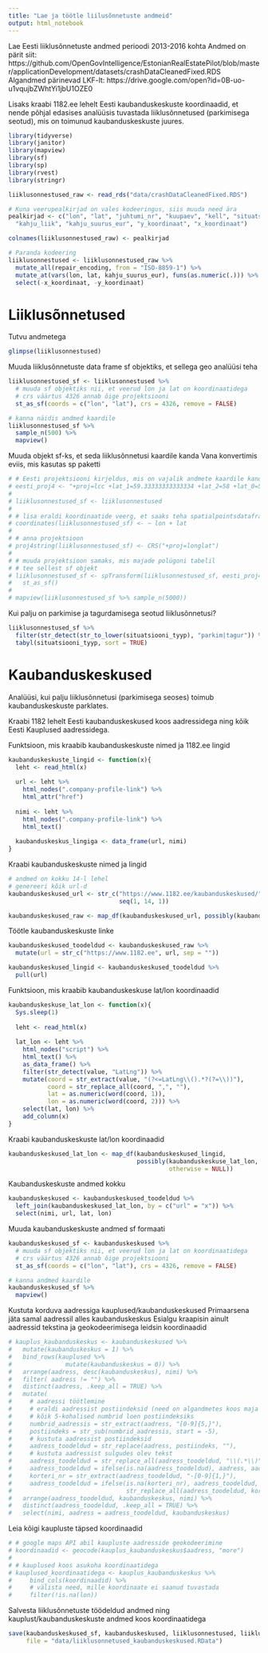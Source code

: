 ```yaml
---
title: "Lae ja töötle liilusõnnetuste andmeid"
output: html_notebook
---
```


Lae Eesti liiklusõnnetuste andmed perioodi 2013-2016 kohta
Andmed on pärit siit: https://github.com/OpenGovIntelligence/EstonianRealEstatePilot/blob/master/applicationDevelopment/datasets/crashDataCleanedFixed.RDS
Algandmed pärinevad LKF-lt: https://drive.google.com/open?id=0B-uo-u1vqujbZWhtYi1jbU1OZE0

Lisaks kraabi 1182.ee lehelt Eesti kaubanduskeskuste koordinaadid, et nende põhjal edasises analüüsis tuvastada liiklusõnnetused (parkimisega seotud), mis on toimunud kaubanduskeskuste juures.

```r
library(tidyverse)
library(janitor)
library(mapview)
library(sf)
library(sp)
library(rvest)
library(stringr)

liiklusonnestused_raw <- read_rds("data/crashDataCleanedFixed.RDS") 

# Kuna veerupealkirjad on vales kodeeringus, siis muuda need ära
pealkirjad <- c("lon", "lat", "juhtumi_nr", "kuupaev", "kell", "situatsiooni_tyyp",
  "kahju_liik", "kahju_suurus_eur", "y_koordinaat", "x_koordinaat")

colnames(liiklusonnestused_raw) <- pealkirjad

# Paranda kodeering
liiklusonnestused <- liiklusonnestused_raw %>% 
  mutate_all(repair_encoding, from = "ISO-8859-1") %>% 
  mutate_at(vars(lon, lat, kahju_suurus_eur), funs(as.numeric(.))) %>% 
  select(-x_koordinaat, -y_koordinaat)
```


# Liiklusõnnetused

Tutvu andmetega
```r
glimpse(liiklusonnestused)
```

Muuda liiklusõnnetuste data frame sf objektiks, et sellega geo analüüsi teha
```r
liiklusonnestused_sf <- liiklusonnestused %>% 
  # muuda sf objektiks nii, et veerud lon ja lat on koordinaatidega
  # crs väärtus 4326 annab õige projektsiooni
  st_as_sf(coords = c("lon", "lat"), crs = 4326, remove = FALSE)

# kanna näidis andmed kaardile
liiklusonnestused_sf %>% 
  sample_n(500) %>% 
  mapview()
```


Muuda objekt sf-ks, et seda liiklusõnnetusi kaardile kanda 
Vana konvertimis eviis, mis kasutas sp paketti
```r
# # Eesti projektsiooni kirjeldus, mis on vajalik andmete kaardile kandmiseks
# eesti_proj4 <- "+proj=lcc +lat_1=59.33333333333334 +lat_2=58 +lat_0=57.51755393055556 +lon_0=24 +x_0=500000 +y_0=6375000 +ellps=GRS80 +towgs84=0,0,0,0,0,0,0 +units=m +no_defs"
# 
# liiklusonnestused_sf <- liiklusonnestused
# 
# # lisa eraldi koordinaatide veerg, et saaks teha spatialpointsdataframe objekti
# coordinates(liiklusonnestused_sf) <- ~ lon + lat
# 
# # anna projektsioon
# proj4string(liiklusonnestused_sf) <- CRS("+proj=longlat")
# 
# # muuda projektsioon samaks, mis majade polügoni tabelil
# # tee sellest sf objekt
# liiklusonnestused_sf <- spTransform(liiklusonnestused_sf, eesti_proj4) %>% 
#   st_as_sf()
# 
# mapview(liiklusonnestused_sf %>% sample_n(5000))
```

Kui palju on parkimise ja tagurdamisega seotud liiklusõnnetusi?
```r
liiklusonnestused_sf %>% 
  filter(str_detect(str_to_lower(situatsiooni_tyyp), "parkim|tagur")) %>%
  tabyl(situatsiooni_tyyp, sort = TRUE)
```

# Kaubanduskeskused

Analüüsi, kui palju liiklusõnnetusi (parkimisega seoses) toimub kaubanduskeskuste parklates.

Kraabi 1182 lehelt Eesti kaubanduskeskused koos aadressidega ning kõik Eesti Kauplused aadressidega.

Funktsioon, mis kraabib kaubanduskeskuste nimed ja 1182.ee lingid
```r
kaubanduskeskuste_lingid <- function(x){
  leht <- read_html(x)
  
  url <- leht %>% 
    html_nodes(".company-profile-link") %>% 
    html_attr("href")
  
  nimi <- leht %>% 
    html_nodes(".company-profile-link") %>% 
    html_text()
  
  kaubanduskeskus_lingiga <- data_frame(url, nimi)
}
```

Kraabi kaubanduskeskuste nimed ja lingid
```r
# andmed on kokku 14-l lehel
# genereeri kõik url-d
kaubanduskeskused_url <- str_c("https://www.1182.ee/kaubanduskeskused/",
                               seq(1, 14, 1))

kaubanduskeskused_raw <- map_df(kaubanduskeskused_url, possibly(kaubanduskeskuste_lingid, otherwise = NULL))
```

Töötle kaubanduskeskuste linke
```r
kaubanduskeskused_toodeldud <- kaubanduskeskused_raw %>% 
  mutate(url = str_c("https://www.1182.ee", url, sep = ""))

kaubanduskeskused_lingid <- kaubanduskeskused_toodeldud %>% 
  pull(url)
```

Funktsioon, mis kraabib kaubanduskeskuse lat/lon koordinaadid
```r
kaubanduskeskuse_lat_lon <- function(x){
  Sys.sleep(1)
  
  leht <- read_html(x)
  
  lat_lon <- leht %>% 
    html_nodes("script") %>% 
    html_text() %>% 
    as_data_frame() %>% 
    filter(str_detect(value, "LatLng")) %>% 
    mutate(coord = str_extract(value, "(?<=LatLng\\().*?(?=\\))"),
           coord = str_replace_all(coord, ",", ""),
           lat = as.numeric(word(coord, 1)),
           lon = as.numeric(word(coord, 2))) %>% 
    select(lat, lon) %>% 
    add_column(x)
}
```

Kraabi kaubanduskeskuste lat/lon koordinaadid
```r
kaubanduskeskused_lat_lon <- map_df(kaubanduskeskused_lingid,
                                    possibly(kaubanduskeskuse_lat_lon, 
                                             otherwise = NULL))
```

Kaubanduskeskuste andmed kokku
```r
kaubanduskeskused <- kaubanduskeskused_toodeldud %>% 
  left_join(kaubanduskeskused_lat_lon, by = c("url" = "x")) %>% 
  select(nimi, url, lat, lon)
```

Muuda kaubanduskeskuste andmed sf formaati
```r
kaubanduskeskused_sf <- kaubanduskeskused %>% 
  # muuda sf objektiks nii, et veerud lon ja lat on koordinaatidega
  # crs väärtus 4326 annab õige projektsiooni
  st_as_sf(coords = c("lon", "lat"), crs = 4326, remove = FALSE)

# kanna andmed kaardile
kaubanduskeskused_sf %>% 
  mapview()
```


Kustuta korduva aadressiga kauplused/kaubanduskeskused
Primaarsena jäta samal aadressil alles kaubanduskeskus
Esialgu kraapisin ainult aadressid tekstina ja geokodeerimisega leidsin koordinaadid
```r
# kauplus_kaubanduskeskus <- kaubanduskeskused %>% 
#   mutate(kaubanduskeskus = 1) %>% 
#   bind_rows(kauplused %>% 
#               mutate(kaubanduskeskus = 0)) %>% 
#   arrange(aadress, desc(kaubanduskeskus), nimi) %>% 
#   filter( aadress != "") %>% 
#   distinct(aadress, .keep_all = TRUE) %>% 
#   mutate(
#     # aadressi töötlemine
#     # eraldi aadressist postiindeksid (need on algandmetes koos maja numbriga)  
#     # kõik 5-kohalised numbrid loen postiindeksiks
#     numbrid_aadressis = str_extract(aadress, "[0-9]{5,}"),
#     postiindeks = str_sub(numbrid_aadressis, start = -5),
#     # kustuta aadressist postiindeksid
#     aadress_toodeldud = str_replace(aadress, postiindeks, ""),
#     # kustuta aadressist sulgudes olev tekst
#     aadress_toodeldud = str_replace_all(aadress_toodeldud, "\\(.*\\)", ""),
#     aadress_toodeldud = ifelse(is.na(aadress_toodeldud), aadress, aadress_toodeldud),
#     korteri_nr = str_extract(aadress_toodeldud, "-[0-9]{1,}"),
#     aadress_toodeldud = ifelse(is.na(korteri_nr), aadress_toodeldud,
#                                str_replace_all(aadress_toodeldud, korteri_nr, ""))) %>% 
#   arrange(aadress_toodeldud, kaubanduskeskus, nimi) %>% 
#   distinct(aadress_toodeldud, .keep_all = TRUE) %>% 
#   select(nimi, aadress = aadress_toodeldud, kaubanduskeskus)
```

Leia kõigi kaupluste täpsed koordinaadid
```r
# # google maps API abil kaupluste aadresside geokodeerimine
# koordinaadid <- geocode(kauplus_kaubanduskeskus$aadress, "more") 
# 
# # kauplused koos asukoha koordinaatidega
# kauplused_koordinaatidega <- kauplus_kaubanduskeskus %>%
#     bind_cols(koordinaadid) %>%
#     # välista need, mille koordinaate ei saanud tuvastada
#     filter(!is.na(lon))
```

Salvesta liiklusõnnetuste töödeldud andmed ning kauplust/kaubanduskeskuste andmed koos koordinaatidega
```r
save(kaubanduskeskused_sf, kaubanduskeskused, liiklusonnestused, liiklusonnestused_sf,
     file = "data/liiklusonnetused_kaubanduskeskused.RData")
```
